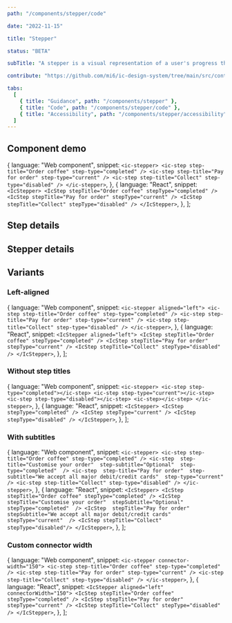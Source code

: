 ```yaml
---
path: "/components/stepper/code"

date: "2022-11-15"

title: "Stepper"

status: "BETA"

subTitle: "A stepper is a visual representation of a user's progress through a predefined set of steps in a linear process."

contribute: "https://github.com/mi6/ic-design-system/tree/main/src/content/structured/components/stepper"

tabs:
  [
    { title: "Guidance", path: "/components/stepper" },
    { title: "Code", path: "/components/stepper/code" },
    { title: "Accessibility", path: "/components/stepper/accessibility" },
  ]
---
```



## Component demo

  {
    language: "Web component",
    snippet: `<ic-stepper>
    <ic-step step-title="Order coffee" step-type="completed" />
    <ic-step step-title="Pay for order" step-type="current" />
    <ic-step step-title="Collect" step-type="disabled" />
</ic-stepper>`,
  },
  {
    language: "React",
    snippet: `<IcStepper>
    <IcStep stepTitle="Order coffee" stepType="completed" />
    <IcStep stepTitle="Pay for order" stepType="current" />
    <IcStep stepTitle="Collect" stepType="disabled" />
</IcStepper>`,
  },
];

<ComponentPreview snippets={snippets}>
  <IcStepper>
    <IcStep stepTitle="Order coffee" stepType="completed" />
    <IcStep stepTitle="Pay for order" stepType="current" />
    <IcStep stepTitle="Collect" stepType="disabled" />
  </IcStepper>
</ComponentPreview>

## Step details

<ComponentDetails component="ic-step" />

## Stepper details

<ComponentDetails component="ic-stepper" />

## Variants

### Left-aligned

  {
    language: "Web component",
    snippet: `<ic-stepper aligned="left">
  <ic-step step-title="Order coffee" step-type="completed" />
  <ic-step step-title="Pay for order" step-type="current" />
  <ic-step step-title="Collect" step-type="disabled" />
</ic-stepper>`,
  },
  {
    language: "React",
    snippet: `<IcStepper aligned="left">
  <IcStep stepTitle="Order coffee" stepType="completed" />
  <IcStep stepTitle="Pay for order" stepType="current" />
  <IcStep stepTitle="Collect" stepType="disabled" />
</IcStepper>`,
  },
];

<ComponentPreview snippets={leftAligned}>
  <IcStepper aligned="left">
    <IcStep stepTitle="Order coffee" stepType="completed" />
    <IcStep stepTitle="Pay for order" stepType="current" />
    <IcStep stepTitle="Collect" stepType="disabled" />
  </IcStepper>
</ComponentPreview>

### Without step titles

  {
    language: "Web component",
    snippet: `<ic-stepper>
  <ic-step step-type="completed"></ic-step>
  <ic-step step-type="current"></ic-step>
  <ic-step step-type="disabled"></ic-step>
  <ic-step></ic-step>
</ic-stepper>`,
  },
  {
    language: "React",
    snippet: `<IcStepper>
  <IcStep stepType="completed" />
  <IcStep stepType="current" />
  <IcStep stepType="disabled" />
</IcStepper>`,
  },
];

<ComponentPreview snippets={withoutStepTitles}>
  <IcStepper>
    <IcStep stepType="completed" />
    <IcStep stepType="current" />
    <IcStep stepType="disabled" />
  </IcStepper>
</ComponentPreview>

### With subtitles

  {
    language: "Web component",
    snippet: `<ic-stepper>
  <ic-step step-title="Order coffee" step-type="completed" />
  <ic-step 
    step-title="Customise your order" 
    step-subtitle="Optional" 
    step-type="completed" 
  />
  <ic-step 
    step-title="Pay for order" 
    step-subtitle="We accept all major debit/credit cards" 
    step-type="current" 
  />
  <ic-step step-title="Collect" step-type="disabled" />
</ic-stepper>`,
  },
  {
    language: "React",
    snippet: `<IcStepper>
  <IcStep stepTitle="Order coffee" stepType="completed" />
  <IcStep 
    stepTitle="Customise your order" 
    stepSubtitle="Optional" 
    stepType="completed" 
    />
  <IcStep 
    stepTitle="Pay for order" 
    stepSubtitle="We accept all major debit/credit cards" 
    stepType="current" 
  />
  <IcStep stepTitle="Collect" stepType="disabled"/>
</IcStepper>`,
  },
];

<ComponentPreview snippets={withSubtitles}>
  <IcStepper>
    <IcStep stepTitle="Order coffee" stepType="completed" />
    <IcStep
      stepTitle="Customise your order"
      stepSubtitle="Optional"
      stepType="completed"
    />
    <IcStep
      stepTitle="Pay for order"
      stepSubtitle="We accept all major debit/credit cards"
      stepType="current"
    />
    <IcStep stepTitle="Collect" stepType="disabled" />
  </IcStepper>
</ComponentPreview>

### Custom connector width

  {
    language: "Web component",
    snippet: `<ic-stepper connector-width="150">
  <ic-step step-title="Order coffee" step-type="completed" />
  <ic-step step-title="Pay for order" step-type="current" />
  <ic-step step-title="Collect" step-type="disabled" />
</ic-stepper>`,
  },
  {
    language: "React",
    snippet: `<IcStepper aligned="left" connectorWidth="150">
  <IcStep stepTitle="Order coffee" stepType="completed" />
  <IcStep stepTitle="Pay for order" stepType="current" />
  <IcStep stepTitle="Collect" stepType="disabled" />
</IcStepper>`,
  },
];

<ComponentPreview snippets={customConnectorWidth}>
  <IcStepper aligned="left" connectorWidth="150">
    <IcStep stepTitle="Order coffee" stepType="completed" />
    <IcStep stepTitle="Pay for order" stepType="current" />
    <IcStep stepTitle="Collect" stepType="disabled" />
  </IcStepper>
</ComponentPreview>
